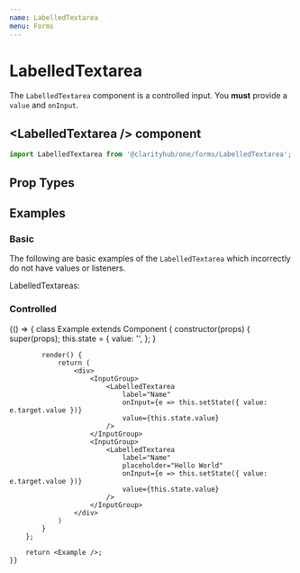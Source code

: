 ```yaml
---
name: LabelledTextarea
menu: Forms
---
```



# LabelledTextarea

The `LabelledTextarea` component is a controlled input. You <b>must</b> provide a
`value` and `onInput`.

## \<LabelledTextarea /\> component

```js
import LabelledTextarea from '@clarityhub/one/forms/LabelledTextarea';
```

## Prop Types

<PropsTable of={LabelledTextarea} />

## Examples

### Basic

The following are basic examples of the `LabelledTextarea` which incorrectly do
not have values or listeners.

<Playground>
    <p>
        LabelledTextareas:
    </p>
    <InputGroup>
        <LabelledTextarea
            label="State, Province, or Region"
            type="text"
            name="test"
        />
    </InputGroup>
    <InputGroup>
        <LabelledTextarea
            defaultValue="Arizona"
            label="State, Province, or Region"
            type="text"
            name="test"
            error
        />
    </InputGroup>
    <InputGroup>
        <LabelledTextarea label="Name" value="Hello World" disabled />
    </InputGroup>
</Playground>

### Controlled

<Playground>
    {() => {
        class Example extends Component {
            constructor(props) {
                super(props);
                this.state = {
                    value: '',
                };
            }

            render() {
                return (
                    <div>
                        <InputGroup>
                            <LabelledTextarea
                                label="Name"
                                onInput={e => this.setState({ value: e.target.value })}
                                value={this.state.value}
                            />
                        </InputGroup>
                        <InputGroup>
                            <LabelledTextarea
                                label="Name"
                                placeholder="Hello World"
                                onInput={e => this.setState({ value: e.target.value })}
                                value={this.state.value}
                            />
                        </InputGroup>
                    </div>
                )
            }
        };

        return <Example />;
    }}
</Playground>
